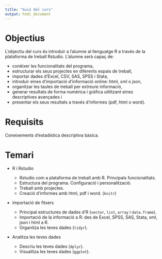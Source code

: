 ```yaml
---
title: "Guió del curs"
output: html_document
---
```


# Objectius

L'objectiu del curs és introduir a l'alumne al llenguatge R a través de la plataforma de treball Rstudio. L'alumne serà capaç de:

  * conèixer les funcionalitats del programa,
  * estructurar els seus projectes en diferents espais de treball, 
  * importar dades d'Excel, CSV, SAS, SPSS i Stata,
  * introduir eines d'importació d'informació online: html, xml o json,
  * organitzar les taules de treball per extreure informació,
  * generar resultats de forma numèrica i gràfica utilitzant eines descriptives avançades i
  * presentar els seus resultats a través d'informes (pdf, html o word).

# Requisits

Coneixements d'estadística descriptiva bàsica.

# Temari

  * R i Rstudio

    * Rstudio com a plataforma de treball amb R. Principals funcionalitats.
    * Estructura del programa. Configuració i personalització.
    * Treball amb projectes.
    * Creació d'informes amb html, pdf i word. (`knitr`)
  
  * Importació de fitxers
  
    * Principal estructures de dades d'R (`vector`, `list`, `array` i `data.frame`).
    * Importació de la informació a R: des de Excel, SPSS, SAS, Stata, xml, json i html a R.
    * Organitza les teves dades (`tidyr`).
  
  * Analitza les teves dades
  
    * Descriu les teves dades (`dplyr`).
    * Visualitza les teves dades (`ggplot`).

